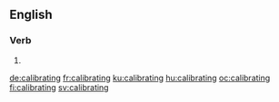 ==English==

===Verb===
{{head|en|present participle}}

# {{present participle of|calibrate|lang=en|nocat=1}}

[[de:calibrating]]
[[fr:calibrating]]
[[ku:calibrating]]
[[hu:calibrating]]
[[oc:calibrating]]
[[fi:calibrating]]
[[sv:calibrating]]